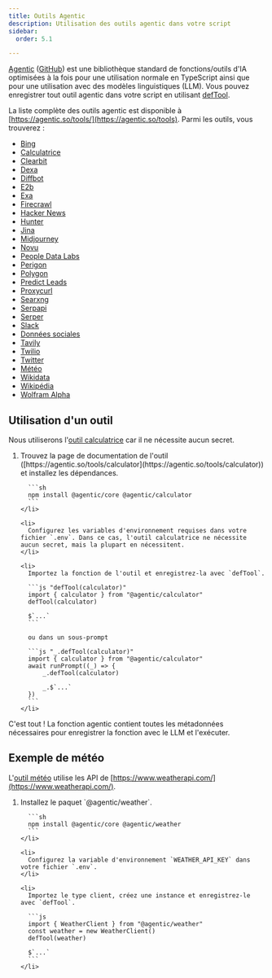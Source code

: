```yaml
---
title: Outils Agentic
description: Utilisation des outils agentic dans votre script
sidebar:
  order: 5.1

---
```



[Agentic](https://agentic.so) ([GitHub](https://github.com/transitive-bullshit/agentic)) est une bibliothèque standard de fonctions/outils d'IA optimisées à la fois pour une utilisation normale en TypeScript ainsi que pour une utilisation avec des modèles linguistiques (LLM). Vous pouvez enregistrer tout outil agentic dans votre script en utilisant [defTool](../../reference/scripts/tools/).

La liste complète des outils agentic est disponible à [https://agentic.so/tools/](https://agentic.so/tools). Parmi les outils, vous trouverez :

* [Bing](https://agentic.so/tools/bing)
* [Calculatrice](https://agentic.so/tools/calculator)
* [Clearbit](https://agentic.so/tools/clearbit)
* [Dexa](https://agentic.so/tools/dexa)
* [Diffbot](https://agentic.so/tools/diffbot)
* [E2b](https://agentic.so/tools/e2b)
* [Exa](https://agentic.so/tools/exa)
* [Firecrawl](https://agentic.so/tools/firecrawl)
* [Hacker News](https://agentic.so/tools/hacker-news)
* [Hunter](https://agentic.so/tools/hunter)
* [Jina](https://agentic.so/tools/jina)
* [Midjourney](https://agentic.so/tools/midjourney)
* [Novu](https://agentic.so/tools/novu)
* [People Data Labs](https://agentic.so/tools/people-data-labs)
* [Perigon](https://agentic.so/tools/perigon)
* [Polygon](https://agentic.so/tools/polygon)
* [Predict Leads](https://agentic.so/tools/predict-leads)
* [Proxycurl](https://agentic.so/tools/proxycurl)
* [Searxng](https://agentic.so/tools/searxng)
* [Serpapi](https://agentic.so/tools/serpapi)
* [Serper](https://agentic.so/tools/serper)
* [Slack](https://agentic.so/tools/slack)
* [Données sociales](https://agentic.so/tools/social-data)
* [Tavily](https://agentic.so/tools/tavily)
* [Twilio](https://agentic.so/tools/twilio)
* [Twitter](https://agentic.so/tools/twitter)
* [Météo](https://agentic.so/tool/weather)
* [Wikidata](https://agentic.so/tools/wikidata)
* [Wikipédia](https://agentic.so/tools/wikipedia)
* [Wolfram Alpha](https://agentic.so/tools/wolfram-alpha)

## Utilisation d'un outil

Nous utiliserons l'[outil calculatrice](https://agentic.so/tools/calculator) car il ne nécessite aucun secret.

<Steps>
  <ol>
    <li>
      Trouvez la page de documentation de l'outil ([https://agentic.so/tools/calculator](https://agentic.so/tools/calculator)) et installez les dépendances.

      ```sh
      npm install @agentic/core @agentic/calculator
      ```
    </li>

    <li>
      Configurez les variables d'environnement requises dans votre fichier `.env`. Dans ce cas, l'outil calculatrice ne nécessite aucun secret, mais la plupart en nécessitent.
    </li>

    <li>
      Importez la fonction de l'outil et enregistrez-la avec `defTool`.

      ```js "defTool(calculator)"
      import { calculator } from "@agentic/calculator"
      defTool(calculator)

      $`...`
      ```

      ou dans un sous-prompt

      ```js "_.defTool(calculator)"
      import { calculator } from "@agentic/calculator"
      await runPrompt((_) => {
          _.defTool(calculator)

          _.$`...`
      })
      ```
    </li>
  </ol>
</Steps>

C'est tout ! La fonction agentic contient toutes les métadonnées nécessaires pour enregistrer la fonction avec le LLM et l'exécuter.

## Exemple de météo

L'[outil météo](https://agentic.so/tools/weather) utilise les API de [https://www.weatherapi.com/](https://www.weatherapi.com/).

<Steps>
  <ol>
    <li>
      Installez le paquet `@agentic/weather`.

      ```sh
      npm install @agentic/core @agentic/weather
      ```
    </li>

    <li>
      Configurez la variable d'environnement `WEATHER_API_KEY` dans votre fichier `.env`.
    </li>

    <li>
      Importez le type client, créez une instance et enregistrez-le avec `defTool`.

      ```js
      import { WeatherClient } from "@agentic/weather"
      const weather = new WeatherClient()
      defTool(weather)

      $`...`
      ```
    </li>
  </ol>
</Steps>
